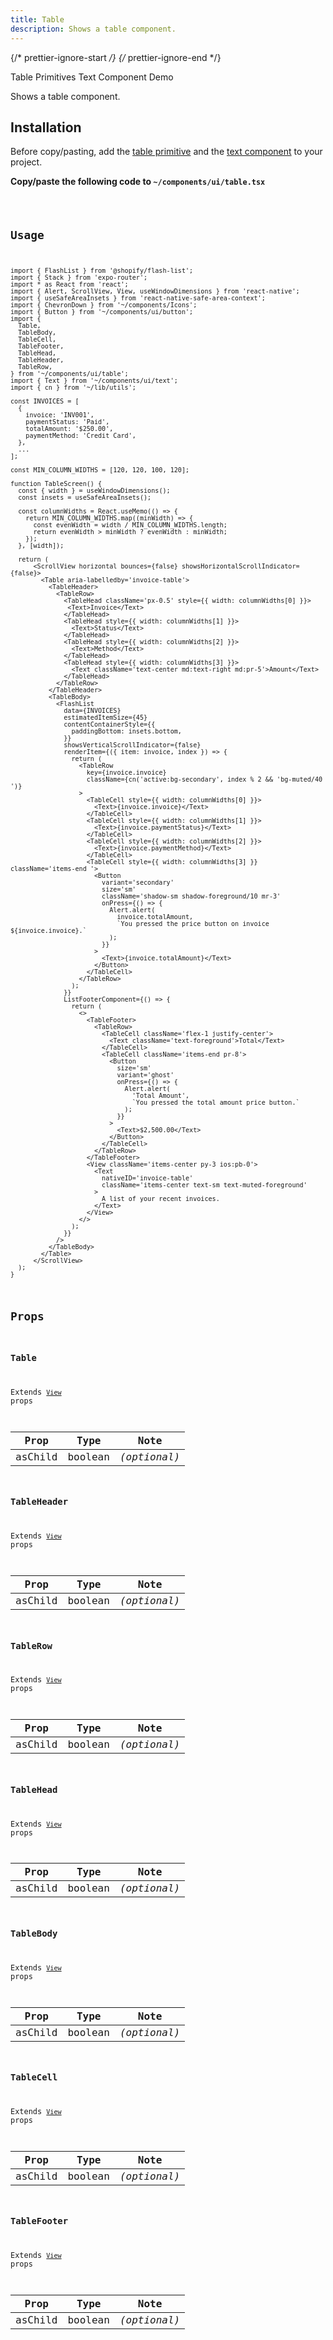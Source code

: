 ```yaml
---
title: Table
description: Shows a table component.
---
```


{/* prettier-ignore-start */}
{/* prettier-ignore-end */}


<LinkButton href="/primitives/table">
  Table Primitives
</LinkButton>
<LinkButton href='/components/text'>Text Component</LinkButton>
<LinkButton target="_blank" href="https://rnr-showcase.vercel.app/table">
  Demo
</LinkButton>

<br />

Shows a table component.

## Installation

<Aside type="tip" title="Dependencies">
  Before copy/pasting, add the <a href='/primitives/table' className='text-white font-bold'> table primitive</a> and the <a href='/components/text' className='text-white font-bold'>text component</a> to your project.
</Aside>


**Copy/paste the following code to `~/components/ui/table.tsx`**

<Code code={importedCode} lang="tsx" title="~/components/ui/table.tsx" />

## Usage

```tsx
import { FlashList } from '@shopify/flash-list';
import { Stack } from 'expo-router';
import * as React from 'react';
import { Alert, ScrollView, View, useWindowDimensions } from 'react-native';
import { useSafeAreaInsets } from 'react-native-safe-area-context';
import { ChevronDown } from '~/components/Icons';
import { Button } from '~/components/ui/button';
import {
  Table,
  TableBody,
  TableCell,
  TableFooter,
  TableHead,
  TableHeader,
  TableRow,
} from '~/components/ui/table';
import { Text } from '~/components/ui/text';
import { cn } from '~/lib/utils';

const INVOICES = [
  {
    invoice: 'INV001',
    paymentStatus: 'Paid',
    totalAmount: '$250.00',
    paymentMethod: 'Credit Card',
  },
  ...
];

const MIN_COLUMN_WIDTHS = [120, 120, 100, 120];

function TableScreen() {
  const { width } = useWindowDimensions();
  const insets = useSafeAreaInsets();

  const columnWidths = React.useMemo(() => {
    return MIN_COLUMN_WIDTHS.map((minWidth) => {
      const evenWidth = width / MIN_COLUMN_WIDTHS.length;
      return evenWidth > minWidth ? evenWidth : minWidth;
    });
  }, [width]);

  return (
      <ScrollView horizontal bounces={false} showsHorizontalScrollIndicator={false}>
        <Table aria-labelledby='invoice-table'>
          <TableHeader>
            <TableRow>
              <TableHead className='px-0.5' style={{ width: columnWidths[0] }}>
               <Text>Invoice</Text>
              </TableHead>
              <TableHead style={{ width: columnWidths[1] }}>
                <Text>Status</Text>
              </TableHead>
              <TableHead style={{ width: columnWidths[2] }}>
                <Text>Method</Text>
              </TableHead>
              <TableHead style={{ width: columnWidths[3] }}>
                <Text className='text-center md:text-right md:pr-5'>Amount</Text>
              </TableHead>
            </TableRow>
          </TableHeader>
          <TableBody>
            <FlashList
              data={INVOICES}
              estimatedItemSize={45}
              contentContainerStyle={{
                paddingBottom: insets.bottom,
              }}
              showsVerticalScrollIndicator={false}
              renderItem={({ item: invoice, index }) => {
                return (
                  <TableRow
                    key={invoice.invoice}
                    className={cn('active:bg-secondary', index % 2 && 'bg-muted/40 ')}
                  >
                    <TableCell style={{ width: columnWidths[0] }}>
                      <Text>{invoice.invoice}</Text>
                    </TableCell>
                    <TableCell style={{ width: columnWidths[1] }}>
                      <Text>{invoice.paymentStatus}</Text>
                    </TableCell>
                    <TableCell style={{ width: columnWidths[2] }}>
                      <Text>{invoice.paymentMethod}</Text>
                    </TableCell>
                    <TableCell style={{ width: columnWidths[3] }} className='items-end '>
                      <Button
                        variant='secondary'
                        size='sm'
                        className='shadow-sm shadow-foreground/10 mr-3'
                        onPress={() => {
                          Alert.alert(
                            invoice.totalAmount,
                            `You pressed the price button on invoice ${invoice.invoice}.`
                          );
                        }}
                      >
                        <Text>{invoice.totalAmount}</Text>
                      </Button>
                    </TableCell>
                  </TableRow>
                );
              }}
              ListFooterComponent={() => {
                return (
                  <>
                    <TableFooter>
                      <TableRow>
                        <TableCell className='flex-1 justify-center'>
                          <Text className='text-foreground'>Total</Text>
                        </TableCell>
                        <TableCell className='items-end pr-8'>
                          <Button
                            size='sm'
                            variant='ghost'
                            onPress={() => {
                              Alert.alert(
                                'Total Amount',
                                `You pressed the total amount price button.`
                              );
                            }}
                          >
                            <Text>$2,500.00</Text>
                          </Button>
                        </TableCell>
                      </TableRow>
                    </TableFooter>
                    <View className='items-center py-3 ios:pb-0'>
                      <Text
                        nativeID='invoice-table'
                        className='items-center text-sm text-muted-foreground'
                      >
                        A list of your recent invoices.
                      </Text>
                    </View>
                  </>
                );
              }}
            />
          </TableBody>
        </Table>
      </ScrollView>
  );
}
```

## Props

### Table

Extends [`View`](https://reactnative.dev/docs/view#props) props

|  Prop   |  Type   |     Note     |
| :-----: | :-----: | :----------: |
| asChild | boolean | _(optional)_ |

### TableHeader

Extends [`View`](https://reactnative.dev/docs/view#props) props

|  Prop   |  Type   |     Note     |
| :-----: | :-----: | :----------: |
| asChild | boolean | _(optional)_ |

### TableRow

Extends [`View`](https://reactnative.dev/docs/view#props) props

|  Prop   |  Type   |     Note     |
| :-----: | :-----: | :----------: |
| asChild | boolean | _(optional)_ |

### TableHead

Extends [`View`](https://reactnative.dev/docs/view#props) props

|  Prop   |  Type   |     Note     |
| :-----: | :-----: | :----------: |
| asChild | boolean | _(optional)_ |

### TableBody

Extends [`View`](https://reactnative.dev/docs/view#props) props

|  Prop   |  Type   |     Note     |
| :-----: | :-----: | :----------: |
| asChild | boolean | _(optional)_ |

### TableCell

Extends [`View`](https://reactnative.dev/docs/view#props) props

|  Prop   |  Type   |     Note     |
| :-----: | :-----: | :----------: |
| asChild | boolean | _(optional)_ |

### TableFooter

Extends [`View`](https://reactnative.dev/docs/view#props) props

|  Prop   |  Type   |     Note     |
| :-----: | :-----: | :----------: |
| asChild | boolean | _(optional)_ |
